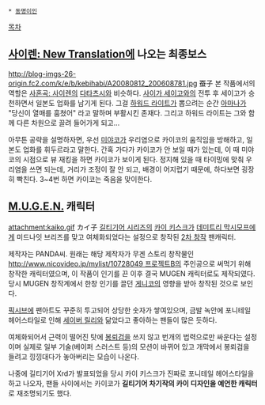  * [[동명이인]]

[[목차]]

== [[사이렌: New Translation]]에 나오는 최종보스 ==
http://blog-imgs-26-origin.fc2.com/k/e/b/kebihabi/A20080812_200608781.jpg
蚕子
본 작품에서의 역할은 [[사혼곡: 사이렌]]의 [[다타츠시]]와 비슷하다.
[[사이가 세이고]]와의 전투 후 세이고가 승천하면서 일본도 업화를 남기게 된다. 그걸 [[하워드 라이트]]가 뽑으려는 순간 [[아마나]]가 "당신이 열매를 훔쳤어" 라고 말하며 부활시킨 존재다. 그리고 하워드 라이트는 그와 함께 다른 차원으로 끌려 들어가게 되고...

아무튼 공략을 설명하자면, 우선 [[미야코]]가 우리염으로 카이코의 움직임을 방해하고, 일본도 업화를 휘두르라고 말한다.
간혹 가다가 카이코가 안 보일 때가 있는데, 이 때 미야코의 시점으로 뷰 재킹을 하면 카이코가 보이게 된다. 정지해 있을 때 타이밍에 맞춰 우리염을 쓰면 되는데, 거리가 조정이 잘 안 되고, 배경이 어지럽기 때문에, 하다보면 굉장히 빡친다. 3~4번 하면 카이코는 죽음을 맞이한다.

== [[M.U.G.E.N.]] 캐릭터 ==
attachment:kaiko.gif
カイ子
[[길티기어 시리즈]]의 [[카이 키스크]]가 [[데미트리 막시모프]]에게 미드나잇 브리즈를 맞고 여체화되었다는 설정으로 창작된 [[2차 창작]] 팬캐릭터.

제작자는 PANDA씨. 원래는 해당 제작자가 무겐 스토리 창작물인 [[http://www.nicovideo.jp/mylist/10728049 프로젝트B]]의 주인공으로 써먹기 위해 창작한 캐릭터였으며, 이 작품이 인기를 끈 이후 결국 MUGEN 캐릭터로도 제작되였다. 당시 MUGEN 창작계에서 한창 인기를 끌던 [[게니코]]의 영향을 받아 창작된 것으로 보인다.

[[픽시브]]에 팬아트도 꾸준히 투고되어 상당한 숫자가 쌓여있으며, 금발 녹안에 포니테일 헤어스타일로 인해 [[세이버 릴리]]와 닮았다고 좋아하는 팬들이 많은 듯하다.

여체화되어서 근력이 떨어진 탓에 [[봉뢰검]]을 쓰지 않고 번개의 법력으로만 싸운다는 설정이며 실제로 일부 기술(베이퍼 스러스트 등)의 모션이 바뀌어 있고 개막에서 봉뢰검을 들려고 낑낑대다가 놓아버리는 모습이 나온다.

나중에 길티기어 Xrd가 발표되었을 당시 카이 키스크가 진짜로 포니테일 헤어스타일을 하고 나오자, 팬들 사이에서는 카이코가 '''길티기어 차기작의 카이 디자인을 예언한 캐릭터'''로 재조명되기도 했다.
